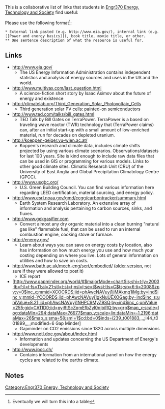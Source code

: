 This is a collaborative list of links that students in [[Engr370 Energy, Technology and Society]] find useful:

Please use the following format<ref>Eventually we will turn this into a table</ref>:
<!-- The <pre> and </pre> are just to make the code show up as code when reading the page. Do not copy and paste those. -->
<pre>
* External link pasted (e.g. http://www.eia.gov/), internal link (e.g. [[Power and energy basics]]), book title, movie title, or other.
** One sentence description of what the resource is useful for.
</pre>

== Links ==
<!-- Add below this line -->
* http://www.eia.gov/
** The US Energy Information Administration contains independent statistics and analysis of energy sources and uses in the US and the world.
* http://www.multivax.com/last_question.html
** A science-fiction short story by Isaac Asimov about the future of energy and existence
*http://climatelab.org/Third_Generation_Solar_Photovoltaic_Cells
** Third generation solar PV cells: painted-on semiconductors
*http://www.ted.com/talks/bill_gates.html
**TED Talk by Bill Gates on TerraPower. TerraPower is a based on traveling wave reactor (TWR) technology that (TerraPower claims) can, after an initial start-up with a small amount of low-enriched material, run for decades on depleted uranium.
* http://koeppen-geiger.vu-wien.ac.at/
** Koppen's research and climate data, includes climate shifts projected by using various climate scenarios. Observations/datasets for last 100 years. Site is kind enough to include raw data files that can be used in GIS or programming for various models. Links to other good climate sites. Climatic Research Unit (CRU) of the University of East Anglia and Global Precipitation Climatology Centre (GPCC).
*http://www.usgbc.org/
**U.S. Green Building Council. You can find various information here regarding LEED certification, material sourcing, and energy policy.
*http://www.esrl.noaa.gov/gmd/ccgg/carbontracker/summary.html
**Earth System Research Laboratory.  An extensive array of information and analysis pertaining to carbon sources, sinks, and fluxes.
* http://www.gekgasifier.com
** Convert almost any dry organic material into a clean burning "natural gas like" flammable fuel, that can be used to run an internal combustion engine, cooking stove or furnace.
*http://energy.gov/
** Learn about ways you can save on energy costs by location, also has information on how much energy you use and how much your costing depending on where you live. Lots of general information on utilities and how to save on costs.
*http://www.bath.ac.uk/mech-eng/sert/embodied/ ([http://perigordvacance.typepad.com/files/inventoryofcarbonandenergy.pdf older version], not sure if they were allowed to post it)
** ICE report
*[http://www.gapminder.org/world/#$majorMode=chart$is;shi=t;ly=2003;lb=f;il=t;fs=11;al=21;stl=t;st=t;nsl=t;se=t$wst;tts=C$ts;sp=6;ti=2008$zpv;v=0$inc_x;mmid=XCOORDS;iid=phAwcNAVuyj1jiMAkmq1iMg;by=ind$inc_y;mmid=YCOORDS;iid=phAwcNAVuyj1gkNuUEXOGag;by=ind$inc_s;uniValue=8.21;iid=phAwcNAVuyj1NHPC9MyZ9SQ;by=ind$inc_c;uniValue=255;gid=CATID0;iid=pyj6tScZqmEfbZyl0qjbiRQ;by=grp$map_x;scale=log;dataMin=294;dataMax=76977$map_y;scale=lin;dataMin=-1.2196;dataMax=26$map_s;sma=58;smi=1$cd;bd=0$inds=i239_t001883,,,,;i44_t001899,,,,;modified=6 Gap Minder]
** Gapminder on CO2 emissions since 1820 across multiple dimensions
*http://www.netl.doe.gov/about/index.html
** Information and updates concerning the US Department of Energy's developments
*http://www.ipcc.ch/
** Contains information from an international panel on how the energy cycles are related to the earths climate.

== Notes ==
{{Reflist}}

[[Category:Engr370 Energy, Technology and Society]]